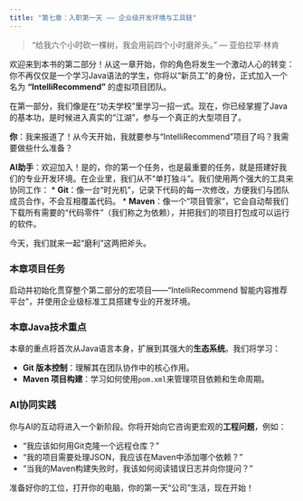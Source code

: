 ```yaml
---
title: "第七章：入职第一天 —— 企业级开发环境与工具链"
---
```



> “给我六个小时砍一棵树，我会用前四个小时磨斧头。” — 亚伯拉罕·林肯

欢迎来到本书的第二部分！从这一章开始，你的角色将发生一个激动人心的转变：你不再仅仅是一个学习Java语法的学生，你将以“新员工”的身份，正式加入一个名为 **"IntelliRecommend"** 的虚拟项目团队。

在第一部分，我们像是在“功夫学校”里学习一招一式。现在，你已经掌握了Java的基本功，是时候进入真实的“江湖”，参与一个真正的大型项目了。

::: {.callout-note title="与AI的对话：你的入职引导"}

**你**：我来报道了！从今天开始，我就要参与“IntelliRecommend”项目了吗？我需要做些什么准备？

**AI助手**：欢迎加入！是的，你的第一个任务，也是最重要的任务，就是搭建好我们的专业开发环境。在企业里，我们从不“单打独斗”。我们使用两个强大的工具来协同工作：
*   **Git**：像一台“时光机”，记录下代码的每一次修改，方便我们与团队成员合作，不会互相覆盖代码。
*   **Maven**：像一个“项目管家”，它会自动帮我们下载所有需要的“代码零件”（我们称之为依赖），并把我们的项目打包成可以运行的软件。

今天，我们就来一起“磨利”这两把斧头。

:::


### 本章项目任务
启动并初始化贯穿整个第二部分的宏项目——“IntelliRecommend 智能内容推荐平台”，并使用企业级标准工具搭建专业的开发环境。

### 本章Java技术重点
本章的重点将首次从Java语言本身，扩展到其强大的**生态系统**。我们将学习：

*   **Git 版本控制**：理解其在团队协作中的核心作用。
*   **Maven 项目构建**：学习如何使用`pom.xml`来管理项目依赖和生命周期。

### AI协同实践
你与AI的互动将进入一个新阶段。你将开始向它咨询更宏观的**工程问题**，例如：

*   “我应该如何用Git克隆一个远程仓库？”
*   “我的项目需要处理JSON，我应该在Maven中添加哪个依赖？”
*   “当我的Maven构建失败时，我该如何阅读错误日志并向你提问？”

准备好你的工位，打开你的电脑，你的第一天“公司”生活，现在开始！ 
